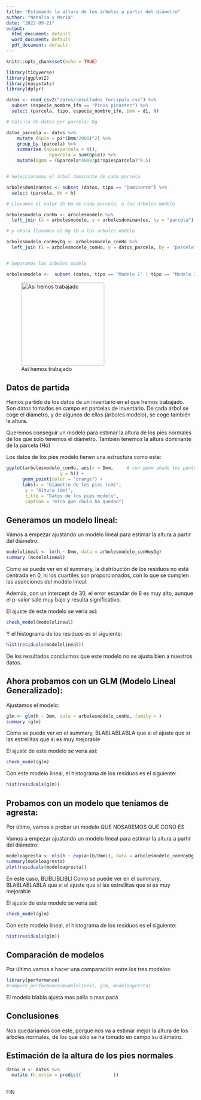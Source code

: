 ```yaml
---
title: "Estimando la altura de los árboles a partir del diámetro"
author: "Natalia y Maria"
date: "2022-09-21"
output:
  html_document: default
  word_document: default
  pdf_document: default
---
```


```r
knitr::opts_chunk$set(echo = TRUE)

library(tidyverse)
library(ggplot2)
library(easystats)
library(dplyr)

datos <- read_csv2("datos/resultados_forcipula.csv") %>%
  subset (especie_nombre_ifn == "Pinus pinaster") %>%
  select (parcela, tipo, especie_nombre_ifn, Dmm = d1, h)

# Calculo de datos por parcela: Dg

datos_parcela <- datos %>%
    mutate (Gpie = pi*(Dmm/2000)^2) %>%
    group_by (parcela) %>%
    summarise (npiesparcela = n(),
                Gparcela = sum(Gpie)) %>%
    mutate(Dgmm = (Gparcela*4000/pi*npiesparcela)^0.5)


# Seleccionamos el árbol dominante de cada parcela

arbolesdominantes <- subset (datos, tipo == "Dominante") %>%
  select (parcela, Ho = h)

# Llevamos el valor de Ho de cada parcela, a los árboles modelo

arbolesmodelo_conHo <- arbolesmodelo %>%
  left_join (x = arbolesmodelo, y = arbolesdominantes, by = "parcela")

# y ahora llevamos el Dg tb a los arboles modelo

arbolesmodelo_conHoyDg <- arbolesmodelo_conHo %>%
  left_join (x = arbolesmodelo_conHo, y = datos_parcela, by = "parcela")


# Separamos los árboles modelo

arbolesmodelo <-  subset (datos, tipo == "Modelo 1" | tipo == "Modelo 2") 

```

![Así hemos trabajado](images/Diegoenelmuseo.jpg){width="222"}

## Datos de partida

Hemos partido de los datos de un inventario en el que hemos trabajado. Son datos tomados en campo en parcelas de inventario. De cada árbol se coge el diámetro, y de algunos de ellos (árboles modelo), se coge también la altura.

Queremos conseguir un modelo para estimar la altura de los pies normales de los que solo tenemos el diámetro. También tenemos la altura dominante de la parcela (Ho)

Los datos de los pies modelo tienen una estructura como esta:

```r

ggplot(arbolesmodelo_conHo, aes(x = Dmm,     # con geom añade los puntos
                    y = h)) +
      geom_point(color = "orange") +
      labs(x = "Diámetro de los pies (cm)",
       y = "Altura (dm)",
       title = "Datos de los pies modelo",
       caption = "mira que chulo ha quedao")

```


## Generamos un modelo lineal:

Vamos a empezar ajustando un modelo lineal para estimar la altura a partir del diámetro:

```r

modelolineal <- lm(h ~ Dmm, data = arbolesmodelo_conHoyDg)
summary (modelolineal)

```


Como se puede ver en el summary, la distribución de los residuos no está centrada en 0, ni los cuartiles son proporcionados, con lo que se cumplen las asunciones del modelo lineal.

Además, con un intercept de 30, el error estandar de 6 es muy alto, aunque el p-valor sale muy bajo y resulta significativo.

El ajuste de este modelo se vería así:

```r

check_model(modelolineal)

```

Y el histograma de los residuos es el siguiente:

```r

hist(residuals(modelolineal))

```


De los resultados concluimos que este modelo no se ajusta bien a nuestros datos.


## Ahora probamos con un GLM (Modelo Lineal Generalizado):


Ajustamos el modelo:


```r

glm <- glm(h ~ Dmm, data = arbolesmodelo_conHo, family = )
summary (glm)

```



Como se puede ver en el summary, BLABLABLABLA que si el ajuste que si las estrellitas que si es muy mejorable

El ajuste de este modelo se vería así:


```r

check_model(glm)

```

Con este modelo lineal, el histograma de los residuos es el siguiente:

```r

hist(residuals(glm))

```


## Probamos con un modelo que teníamos de agresta:

Por útimo, vamos a probar un modelo QUE NOSABEMOS QUE COÑO ES

Vamos a empezar ajustando un modelo lineal para estimar la altura a partir del diámetro:


```r

modeloagresta <- nls(h ~ exp(a+(b/Dmm)), data = arbolesmodelo_conHoyDg, start = list(a=3,b=-15))
summary(modeloagresta)
plot(residuals(modeloagresta))


```

En este caso, BLIBLIBLIBLI Como se puede ver en el summary, BLABLABLABLA que si el ajuste que si las estrellitas que si es muy mejorable

El ajuste de este modelo se vería así:


```r

check_model(glm)

```

Con este modelo lineal, el histograma de los residuos es el siguiente:

```r

hist(residuals(glm))

```

## Comparación de modelos

Por último vamos a hacer una comparación entre los tres modelos:


```r


library(performance)
#compare_performance(modelolineal, glm, modeloagresta)


```

El modelo blabla ajusta mas palla o mas pacá

## Conclusiones

Nos quedaríamos con este, porque nos va a estimar mejor la altura de los árboles normales, de los que sólo se ha tomado en campo su diámetro.

## Estimación de la altura de los pies normales

```r

datos_H <- datos %>%
  mutate (h_estim = predict(            ))
  
```



FIN








